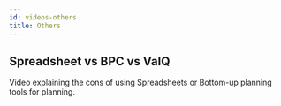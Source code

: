 ```yaml
---
id: videos-others
title: Others
---
```



## Spreadsheet vs BPC vs ValQ

Video explaining the cons of using Spreadsheets or Bottom-up planning tools for planning.

<Vimeo
  video="https://player.vimeo.com/video/287273426"
  responsive={true}
  width={640}
  height={480}
/>

